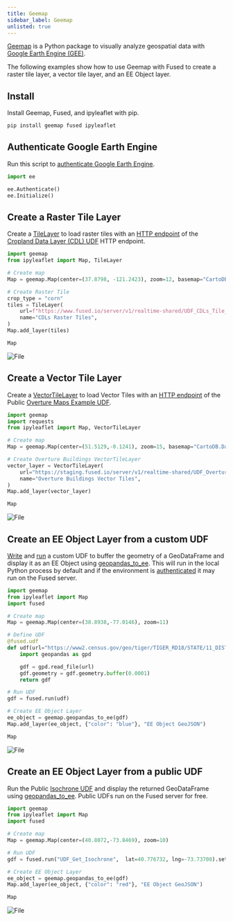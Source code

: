 ```yaml
---
title: Geemap
sidebar_label: Geemap
unlisted: true
---
```


[Geemap](https://geemap.org/) is a Python package to visually analyze geospatial data
with [Google Earth Engine (GEE)](https://earthengine.google.com/).

The following examples show how to use Geemap with Fused to create a raster tile layer, a vector tile layer, and an EE Object layer.


## Install

Install Geemap, Fused, and ipyleaflet with pip.

```bash
pip install geemap fused ipyleaflet
```

## Authenticate Google Earth Engine

Run this script to [authenticate Google Earth Engine](https://book.geemap.org/chapters/01_introduction.html#earth-engine-authentication).

```python showLineNumbers
import ee

ee.Authenticate()
ee.Initialize()
```




## Create a Raster Tile Layer

Create a [TileLayer](https://ipyleaflet.readthedocs.io/en/latest/layers/tile_layer.html) to load raster tiles with an [HTTP endpoint](/core-concepts/run-udfs/run-small-udfs/#http-requests) of the [Cropland Data Layer (CDL) UDF](https://www.fused.io/workbench/catalog/CDLs_Tile_Example-a9f78d6d-4820-44ac-9032-5d19591e1a55) HTTP endpoint.

```python showLineNumbers
import geemap
from ipyleaflet import Map, TileLayer

# Create map
Map = geemap.Map(center=(37.8798, -121.2423), zoom=12, basemap="CartoDB.DarkMatter")

# Create Raster Tile
crop_type = "corn"
tiles = TileLayer(
    url=f"https://www.fused.io/server/v1/realtime-shared/UDF_CDLs_Tile_Example/run/tiles/{{z}}/{{x}}/{{y}}?dtype_out_raster=png&crop_type={crop_type}",
    name="CDLs Raster Tiles",
)
Map.add_layer(tiles)

Map

```


<div style={{textAlign: 'center'}}>
<img src={ImgCdl} alt="File" style={{width: 800}} />
</div>


## Create a Vector Tile Layer

Create a [VectorTileLayer](https://ipyleaflet.readthedocs.io/en/latest/layers/vector_tile.html) to load Vector Tiles with an [HTTP endpoint](/core-concepts/run-udfs/run-small-udfs/#http-requests) of the Public [Overture Maps Example UDF](https://www.fused.io/workbench/catalog/Overture_Maps_Example-64071fb8-2c96-4015-adb9-596c3bac6787).

```python showLineNumbers
import geemap
import requests
from ipyleaflet import Map, VectorTileLayer

# Create map
Map = geemap.Map(center=(51.5129,-0.1241), zoom=15, basemap="CartoDB.DarkMatter")

# Create Overture Buildings VectorTileLayer
vector_layer = VectorTileLayer(
    url="https://staging.fused.io/server/v1/realtime-shared/UDF_Overture_Maps_Example/run/tiles/{z}/{x}/{y}?dtype_out_vector=mvt",
    name="Overture Buildings Vector Tiles",
)
Map.add_layer(vector_layer)

Map
```


<div style={{textAlign: 'center'}}>
<img src={ImgOverture} alt="File" style={{width: 800}} />
</div>


## Create an EE Object Layer from a custom UDF

[Write](/core-concepts/write/) and [run](/core-concepts/run-udfs/) a custom UDF to buffer the geometry of a GeoDataFrame and display it as an EE Object using [geopandas_to_ee](https://geemap.org/common/#geemap.common.geopandas_to_ee). This will run in the local Python process by default and if the environment is [authenticated](/python-sdk/authentication/) it may run on the Fused server.

```python showLineNumbers
import geemap
from ipyleaflet import Map
import fused

# Create map
Map = geemap.Map(center=(38.8938,-77.0146), zoom=11)

# Define UDF
@fused.udf
def udf(url="https://www2.census.gov/geo/tiger/TIGER_RD18/STATE/11_DISTRICT_OF_COLUMBIA/11/tl_rd22_11_bg.zip"):
    import geopandas as gpd

    gdf = gpd.read_file(url)
    gdf.geometry = gdf.geometry.buffer(0.0001)
    return gdf

# Run UDF
gdf = fused.run(udf)

# Create EE Object Layer
ee_object = geemap.geopandas_to_ee(gdf)
Map.add_layer(ee_object, {"color": "blue"}, "EE Object GeoJSON")

Map
```


<div style={{textAlign: 'center'}}>
<img src={ImgDc} alt="File" style={{width: 800}} />
</div>



## Create an EE Object Layer from a public UDF

Run the Public [Isochrone UDF](https://www.fused.io/workbench/catalog/Get_Isochrone-15dcecd8-c401-42a8-b9f0-a9dac3d7ddc3) and display the returned GeoDataFrame using [geopandas_to_ee](https://geemap.org/common/#geemap.common.geopandas_to_ee). Public UDFs run on the Fused server for free.

```python showLineNumbers
import geemap
from ipyleaflet import Map
import fused

# Create map
Map = geemap.Map(center=(40.8072,-73.8469), zoom=10)

# Run UDF
gdf = fused.run("UDF_Get_Isochrone",  lat=40.776732, lng=-73.73708).set_crs("WGS84")

# Create EE Object Layer
ee_object = geemap.geopandas_to_ee(gdf)
Map.add_layer(ee_object, {"color": "red"}, "EE Object GeoJSON")

Map
```


<div style={{textAlign: 'center'}}>
<img src={ImgIsochrone} alt="File" style={{width: 800}} />
</div>
